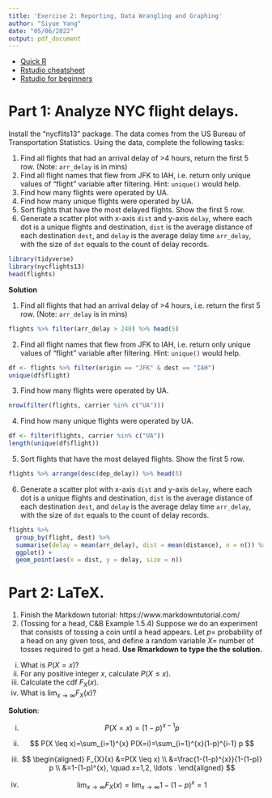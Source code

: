 ```yaml
---
title: 'Exercise 2: Reporting, Data Wrangling and Graphing'
author: "Siyue Yang"
date: "05/06/2022"
output: pdf_document
---
```


- [Quick R](https://www.statmethods.net/r-tutorial/index.html)
- [Rstudio cheatsheet](https://www.rstudio.com/resources/cheatsheets/)
- [Rstudio for beginners](https://education.rstudio.com/learn/beginner/)

# Part 1: Analyze NYC flight delays.   

Install the "nycflits13" package. The data comes from the US Bureau of Transportation Statistics. Using the data, complete the following tasks: 

1. Find all flights that had an arrival delay of >4 hours, return the first 5 row. (Note: `arr_delay` is in mins)
2. Find all flight names that flew from JFK to IAH, i.e. return only unique values of "flight" variable after filtering. Hint: `unique()` would help. 
3. Find how many flights were operated by UA. 
4. Find how many unique flights were operated by UA. 
5. Sort flights that have the most delayed flights. Show the first 5 row. 
6. Generate a scatter plot with x-axis `dist` and y-axis `delay`, where each dot is a unique flights and destination, `dist` is the average distance of each destination `dest`, and `delay` is the average delay time `arr_delay`, with the size of `dot` equals to the count of delay records. 

```r
library(tidyverse)
library(nycflights13)
head(flights)
```

**Solution**

1. Find all flights that had an arrival delay of >4 hours, i.e. return the first 5 row. (Note: `arr_delay` is in mins)

```r
flights %>% filter(arr_delay > 240) %>% head(5)
```

2. Find all flight names that flew from JFK to IAH, i.e. return only unique values of "flight" variable after filtering. Hint: `unique()` would help. 

```r
df <- flights %>% filter(origin == "JFK" & dest == "IAH")
unique(df$flight)
```

3. Find how many flights were operated by UA. 

```r
nrow(filter(flights, carrier %in% c("UA")))
```

4. Find how many unique flights were operated by UA. 

```r
df <- filter(flights, carrier %in% c("UA")) 
length(unique(df$flight))
```

5. Sort flights that have the most delayed flights. Show the first 5 row. 

```r
flights %>% arrange(desc(dep_delay)) %>% head(5)
```

6. Generate a scatter plot with x-axis `dist` and y-axis `delay`, where each dot is a unique flights and destination, `dist` is the average distance of each destination `dest`, and `delay` is the average delay time `arr_delay`, with the size of `dot` equals to the count of delay records. 

```r
flights %>%
  group_by(flight, dest) %>%
  summarise(delay = mean(arr_delay), dist = mean(distance), n = n()) %>%
  ggplot() +
  geom_point(aes(x = dist, y = delay, size = n)) 
```

\clearpage

# Part 2: LaTeX.

1. Finish the Markdown tutorial: https://www.markdowntutorial.com/
2. (Tossing for a head, C&B Example 1.5.4) Suppose we do an experiment that consists of tossing a coin until a head appears. Let $p=$ probability of a head on any given toss, and define a random variable $X=$ number of tosses required to get a head. **Use Rmarkdown to type the the solution.**

  (i) What is $P(X = x)$?
  (ii) For any positive integer $x$, calculate $P(X \leq x)$. 
  (iii) Calculate the cdf $F_{X}(x)$. 
  (iv) What is $\lim _{x \rightarrow \infty} F_{X}(x)$? 
  
**Solution**:

(i) 
$$
P(X=x)=(1-p)^{x-1} p
$$

(ii) 
$$
P(X \leq x)=\sum_{i=1}^{x} P(X=i)=\sum_{i=1}^{x}(1-p)^{i-1} p
$$

(iii)
$$
\begin{aligned}
F_{X}(x) &=P(X \leq x) \\
&=\frac{1-(1-p)^{x}}{1-(1-p)} p \\
&=1-(1-p)^{x}, \quad x=1,2, \ldots .
\end{aligned}
$$

(iv)
$$
\lim _{x \rightarrow \infty} F_{X}(x)=\lim _{x \rightarrow \infty} 1-(1-p)^{x}=1
$$